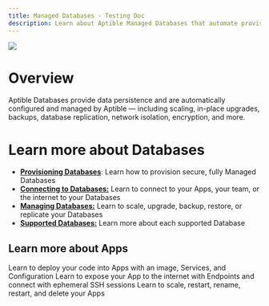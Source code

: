 ```yaml
---
title: Managed Databases - Testing Doc
description: Learn about Aptible Managed Databases that automate provisioning, maintenance, and scaling
---
```


![](/images/databases.png)

# Overview

Aptible Databases provide data persistence and are automatically configured and managed by Aptible — including scaling, in-place upgrades, backups, database replication, network isolation, encryption, and more.

# Learn more about Databases

* **[Provisioning Databases](/docs/provisioning-databases)**: Learn how to provision secure, fully Managed Databases
* **[Connecting to Databases:](/docs/connecting-to-databases)** Learn to connect to your Apps, your team, or the internet to your Databases
* **[Managing Databases:](/docs/managing-databases)** Learn to scale, upgrade, backup, restore, or replicate your Databases
* **[Supported Databases:](/docs/supported-databases)** Learn more about each supported Database

## Learn more about Apps

<CardGroup cols={3}>
  <Card title="Deploying Apps" icon="book" iconType="duotone">
  Learn to deploy your code into Apps with an image, Services, and Configuration
  </Card>
  <Card title="Connecting to Apps" icon="book" iconType="duotone" >
    Learn to expose your App to the internet with Endpoints and connect with ephemeral SSH sessions
  </Card>
  <Card title="Managing Apps" icon="book" iconType="duotone">
      Learn to scale, restart, rename, restart, and delete your Apps
  </Card>
</CardGroup>